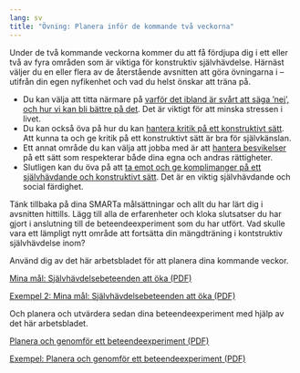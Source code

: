 ```yaml
---
lang: sv
title: "Övning: Planera inför de kommande två veckorna"
---
```


Under de två kommande veckorna kommer du att få fördjupa dig i ett eller
två av fyra områden som är viktiga för konstruktiv självhävdelse. Härnäst väljer du en eller
flera av de återstående avsnitten att göra övningarna i -- utifrån din egen nyfikenhet och vad du
helst önskar att träna på.

-   Du kan välja att titta närmare på [varför det ibland är svårt att säga
    ’nej’, och hur vi kan bli bättre på det](6-0.qmd). Det är viktigt för att
    minska stressen i livet.
-   Du kan också öva på hur du kan [hantera kritik på ett
    konstruktivt sätt](7-0.qmd). Att kunna ta och ge kritik på ett konstruktivt
    sätt är bra för självkänslan.
-   Ett annat område du kan välja att jobba med är att [hantera besvikelser](8-0.qmd) på ett
    sätt som respekterar både dina egna och andras rättigheter.
-   Slutligen kan du öva på att [ta emot och ge komplimanger på ett självhävdande och konstruktivt sätt](9-0.qmd). Det är en viktig självhävdande och social färdighet.

Tänk tillbaka på dina SMARTa målsättningar och allt du har lärt dig
i avsnitten hittills. Lägg till alla de erfarenheter och
kloka slutsatser du har gjort i anslutning till de beteendeexperiment som du har utfört. Vad skulle vara ett lämpligt nytt område att
fortsätta din mängdträning i kontstruktiv självhävdelse inom?

Använd dig av det här arbetsbladet för att planera dina kommande veckor.

::: {.content-visible when-format="html"}
[Mina mål: Självhävdelsebeteenden att öka (PDF)](forms/100respekt-SMARTa-mal.pdf)

[Exempel 2: Mina mål: Självhävdelsebeteenden att öka (PDF)](forms/100respekt-exempel-2-SMARTa-mal.pdf)
:::

Och planera och utvärdera sedan dina beteendeexperiment med hjälp av det här arbetsbladet.

::: {.content-visible when-format="html"}
[Planera och genomför ett beteendeexperiment (PDF)](forms/100respekt-beteendeexperiment.pdf)

[Exempel: Planera och genomför ett beteendeexperiment (PDF)](forms/100respekt-exempel-beteendeexperiment.pdf) 
:::
